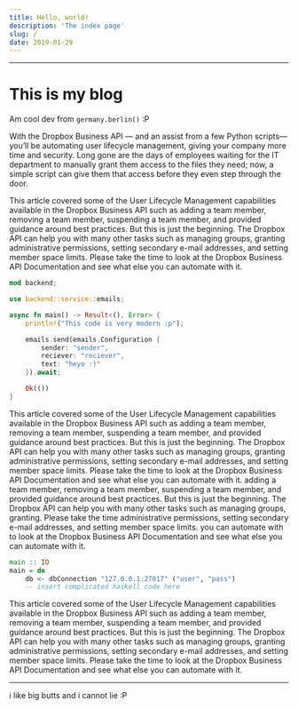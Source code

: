 ```yaml
---
title: Hello, world!
description: 'The index page'
slug: /
date: 2019-01-29
---
```



<ArticleList />

---

# This is my blog

Am cool dev from `germany.berlin()` :P

With the Dropbox Business API — and an assist from a few Python scripts—you’ll be automating user lifecycle management,
giving your company more time and security. Long gone are the days of employees waiting for the IT department to manually
grant them access to the files they need; now, a simple script can give them that access before they even step through the door.  

This article covered some of the User Lifecycle Management capabilities available in the Dropbox Business API such as
adding a team member, removing a team member, suspending a team member, and provided guidance around best practices.
But this is just the beginning. The Dropbox API can help you with many other tasks such as managing groups, granting
administrative permissions, setting secondary e-mail addresses, and setting member space limits. Please take the time
to look at the Dropbox Business API Documentation and see what else you can automate with it.

```rust {2,4-5}
mod backend;

use backend::service::emails;

async fn main() -> Result<(), Error> {
	println!("This code is very modern :p");

	emails.send(emails.Configuration {
		sender: "sender",
		reciever: "reciever",
		text: "heyo :)"
	}).await;

	Ok(())
}
```

This article covered some of the User Lifecycle Management capabilities available in the Dropbox Business API such as
adding a team member, removing a team member, suspending a team member, and provided guidance around best practices.
But this is just the beginning. The Dropbox API can help you with many other tasks such as managing groups, granting
administrative permissions, setting secondary e-mail addresses, and setting member space limits. Please take the time
to look at the Dropbox Business API Documentation and see what else you can automate with it. adding a team member, 
removing a team member, suspending a team member, and provided guidance around best practices. But this is just the
beginning. The Dropbox API can help you with many other tasks such as managing groups, granting. Please take the time
administrative permissions, setting secondary e-mail addresses, and setting member space limits. you can automate with
to look at the Dropbox Business API Documentation and see what else you can automate with it.


```haskell
main :: IO
main = do
    db <- dbConnection "127.0.0.1:27017" ("user", "pass")
	-- insert complicated haskell code here
```

This article covered some of the User Lifecycle Management capabilities available in the Dropbox Business API such as
adding a team member, removing a team member, suspending a team member, and provided guidance around best practices.
But this is just the beginning. The Dropbox API can help you with many other tasks such as managing groups, granting
administrative permissions, setting secondary e-mail addresses, and setting member space limits. Please take the time
to look at the Dropbox Business API Documentation and see what else you can automate with it.

---

i like big butts and i cannot lie :P